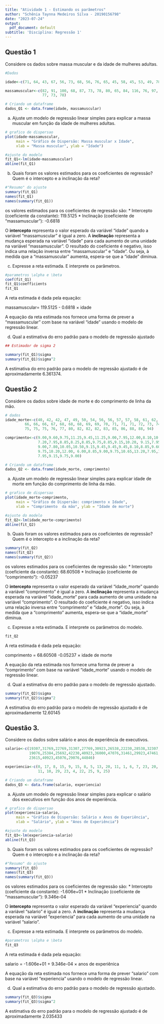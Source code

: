 ---
title: "Atividade 1 - Estimando os parâmetros"
author: "Schênia Taynna Medeiros Silva - 20190156798"
date: "2023-07-24"
output:
  pdf_document: default
subtitle: 'Disciplina: Regressão 1'
---


## Questão 1

Considere os dados sobre massa muscular e da idade de mulheres adultas.

```{r}
#Dados

idade<-c(71, 64, 43, 67, 56, 73, 68, 56, 76, 65, 45, 58, 45, 53, 49, 78, 73, 68)

massamuscular<-c(82, 91, 100, 68, 87, 73, 78, 80, 65, 84, 116, 76, 97, 100, 105,
                 77, 73, 78)

# Criando um dataframe
dados_Q1 <- data.frame(idade, massamuscular)
```

a)  Ajuste um modelo de regressão linear simples para explicar a massa muscular em função da idade de
mulheres adultas.


```{r}
# grafico de dispersao
plot(idade~massamuscular,
     main = "Gráfico de Dispersão: Massa muscular x Idade",
     xlab = "Massa muscular", ylab = "Idade")

#ajuste do modelo
fit_Q1<-lm(idade~massamuscular)
abline(fit_Q1)

```


b) Quais foram os valores estimados para os coeficientes de regressão? Quem é o intercepto e a inclinação
da reta?

````{r}
#"Resumo" do ajuste
summary(fit_Q1)
names(fit_Q1)
names(summary(fit_Q1))
````

os valores estimados para os coeficientes de regressão são:
* Intercepto (coeficiente da constante): 119.5125
* Inclinação (coeficiente de "massamuscular"): -0.6818

O **intercepto** representa o valor esperado da variável "idade" quando a variável "massamuscular" é igual a zero.
A **inclinação** representa a mudança esperada na variável "idade" para cada aumento de uma unidade na variável "massamuscular". O resultado do coeficiente é negativo, isso indica uma relação inversa entre "massamuscular" e "idade". Ou seja, à medida que a "massamuscular" aumenta, espera-se que a "idade" diminua.

c) Expresse a reta estimada. E interprete os parâmetros.

```{r}
#parametros \alpha e \beta
coef(fit_Q1)
fit_Q1$coefficients
fit_Q1
```
A reta estimada é dada pela equação:

massamuscular= 119.5125 - 0.6818 × idade

A equação da reta  estimada nos fornece uma forma de prever a "massamuscular" com base na variável "idade" usando o modelo de regressão linear. 

d) Qual a estimativa do erro padrão para o modelo de regressão ajustado
```{r}
## Estimador de sigma 2 

summary(fit_Q1)$sigma
summary(fit_Q1)$sigma^2
```

A estimativa do erro padrão para o modelo de regressão ajustado é de aproximadamente 6.361374.


## Questão 2
Considere os dados sobre idade de morte e do comprimento de linha da mão.

```{r}
# dados
idade_morte<-c(40, 42, 42, 47, 49, 50, 54, 56, 56, 57, 57, 58, 61, 62, 62, 65, 65, 65,
         66, 66, 66, 67, 68, 68, 68, 69, 69, 70, 71, 71, 71, 72, 73, 74, 74, 75, 
         75, 75, 75, 76, 77, 80, 82, 82, 82, 83, 85, 86, 88, 88, 94)

comprimento<-c(9.00,9.60,9.75,11.25,9.45,11.25,9.00,7.95,12.00,8.10,10.20,8.55,
               7.20,7.95,8.85,8.25,8.85,9.75,8.85,9.15,10.20, 9.15,7.95,8.85,
               9.00,7.80,10.05,10.50,9.15,9.45,9.45,9.45,8.10,8.85,9.60,6.45,
               9.75,10.20,12.00, 6.00,8.85,9.00,9.75,10.65,13.20,7.95,12.50,
               7.95,9.15,9.75,9.00)

# Criando um dataframe
dados_Q2 <- data.frame(idade_morte, comprimento)
```

a) Ajuste um modelo de regressão linear simples para explicar idade de morte em função do comprimento
de linha da mão.
```{r}
# grafico de dispersao
plot(idade_morte~comprimento,
     main = "Gráfico de Dispersão: comprimento x Idade",
     xlab = "Comprimento  da mão", ylab = "Idade de morte")

#ajuste do modelo
fit_Q2<-lm(idade_morte~comprimento)
abline(fit_Q2)
```
b) Quais foram os valores estimados para os coeficientes de regressão? Quem é o intercepto e a inclinação
da reta?
```{r}
summary(fit_Q2)
names(fit_Q2)
names(summary(fit_Q2))
```

os valores estimados para os coeficientes de regressão são:
* Intercepto (coeficiente da constante): 68.60508
* Inclinação (coeficiente de "comprimento"): -0.05237

O **intercepto** representa o valor esperado da variável "idade_morte" quando a variável "comprimento" é igual a zero.
A **inclinação** representa a mudança esperada na variável "idade_morte" para cada aumento de uma unidade na variável "comprimento". O resultado do coeficiente é negativo, isso indica uma relação inversa entre "comprimento" e "idade_morte". Ou seja, à medida que a "comprimento" aumenta, espera-se que a "idade_morte" diminua.


c) Expresse a reta estimada. E interprete os parâmetros do modelo.
```{r}
fit_Q2
```

A reta estimada é dada pela equação:

comprimento = 68.60508 -0.05237 × idade de morte

A equação da reta  estimada nos fornece uma forma de prever a "comprimento" com base na variável "idade_morte" usando o modelo de regressão linear. 

d) Qual a estimativa do erro padrão para o modelo de regressão ajustado.
```{r}
summary(fit_Q2)$sigma
summary(fit_Q2)$sigma^2
```
A estimativa do erro padrão para o modelo de regressão ajustado é de aproximadamente 12.60145



## Questão 3.

Considere os dados sobre salário e anos de experiência de executivos.
```{r}
salario<-c(19307,31769,22769,31307,27769,30923,26538,22230,28538,32307,28230,
           19076,25384,25692,42230,40923,36000,47076,31461,29923,47461,41153,
           23615,40923,45076,29076,44846)

experiencia<-c(0, 17, 8, 15, 9, 15, 8, 5, 13, 20, 11, 1, 6, 7, 23, 20, 18, 27,
               11, 10, 29, 23, 4, 22, 25, 9, 25)

# Criando um dataframe
dados_Q3 <- data.frame(salario, experiencia)
```

a) Ajuste um modelo de regressão linear simples para explicar o salário dos executivos em função dos anos
de experiência.
```{r}

# grafico de dispersao
plot(experiencia~salario,
     main = "Gráfico de Dispersão: Salário x Anos de Experiência",
     xlab = "Salário", ylab = "Anos de Experiência")

#ajuste do modelo
fit_Q3<-lm(experiencia~salario)
abline(fit_Q3)

```

b) Quais foram os valores estimados para os coeficientes de regressão? Quem é o intercepto e a inclinação
da reta?
```{r}
#"Resumo" do ajuste
summary(fit_Q3)
names(fit_Q3)
names(summary(fit_Q3))
```
os valores estimados para os coeficientes de regressão são:
* Intercepto (coeficiente da constante): -1.606e+01
* Inclinação (coeficiente de "massamuscular"): 9.346e-04

O **intercepto** representa o valor esperado da variável "experiencia" quando a variável "salario" é igual a zero.
A **inclinação** representa a mudança esperada na variável "experiencia" para cada aumento de uma unidade na variável "salario".


c) Expresse a reta estimada. E interprete os parâmetros do modelo.
```{r}
#parametros \alpha e \beta
fit_Q3
```
A reta estimada é dada pela equação:

salario = -1.606e+01 + 9.346e-04 × anos de experiênica


A equação da reta  estimada nos fornece uma forma de prever "salario" com base na variável "experiencia" usando o modelo de regressão linear. 

d) Qual a estimativa do erro padrão para o modelo de regressão ajustado.
```{r}
summary(fit_Q3)$sigma
summary(fit_Q3)$sigma^2
```

A estimativa do erro padrão para o modelo de regressão ajustado é de aproximadamente 2.035433





